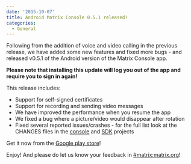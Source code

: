 ```yaml
---
date: '2015-10-07'
title: Android Matrix Console 0.5.1 released!
categories:
  - General
---
```


Following from the addition of voice and video calling in the previous release, we have added some new features and fixed more bugs - and released v0.5.1 of the Android version of the Matrix Console app. 

<strong>Please note that installing this update will log you out of the app and require you to sign in again!</strong>

This release includes:
<ul>
	<li>Support for self-signed certificates</li>
	<li>Support for recording and sending video messages</li>
	<li>We have improved the performance when you resume the app</li>
	<li>We fixed a bug where a picture/video would disappear after rotation</li>
	<li>Fixed several reported issues/crashes - for the full list look at the CHANGES files in the <a href="https://github.com/matrix-org/matrix-android-console/blob/master/CHANGES.rst">console</a> and <a href="https://github.com/matrix-org/matrix-android-sdk/blob/master/CHANGES.rst">SDK</a> projects</li>
</ul>

Get it now from the <a href="https://play.google.com/store/apps/details?id=org.matrix.androidsdk.alpha">Google play store</a>!

Enjoy! And please do let us know your feedback in <a href="https://matrix.org/beta/#/room/#matrix:matrix.org">#matrix:matrix.org</a>!